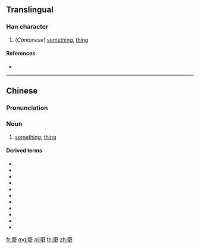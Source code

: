 ==Translingual==

===Han character===
{{Han char|rn=30|rad=口|as=11|sn=14|four=|canj=RWGN|ids=⿰口野}}

# (''Cantonese'') [[something]], [[thing]]

====References====
* {{Han ref|kx=0206.201|hdz=10676.040|uh=5622|ud=22050}}

----

==Chinese==
{{zh-forms}}

===Pronunciation===
{{zh-pron
|m=yě
|c=je5
|h=
|md=
|mn=
|w=
|mc=y
|oc=y
|cat=n
}}

===Noun===
{{zh-noun}}

# {{label|zh|Cantonese}} [[something]]; [[thing]]

====Derived terms====
* {{zh-l|乜嘢}}
* {{zh-l|乜嘢嘢}}
* {{zh-l|咩嘢}}
* {{zh-l|嘢食}}
* {{zh-l|嘢飲}}
* {{zh-l|做嘢}}
* {{zh-l|扑嘢}}
* {{zh-l|食嘢}}
* {{zh-l|做乜嘢}}
* {{zh-l|你講嘢呀}}
* {{zh-l|好嘢}}

[[fr:嘢]]
[[mg:嘢]]
[[pl:嘢]]
[[th:嘢]]
[[zh:嘢]]